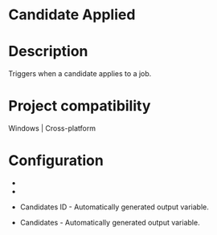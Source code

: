 ﻿# Candidate Applied

# Description

Triggers when a candidate applies to a job.

# Project compatibility

Windows | Cross-platform

# Configuration

* 
* 





* Candidates ID - Automatically generated output variable.
* Candidates - Automatically generated output variable.
